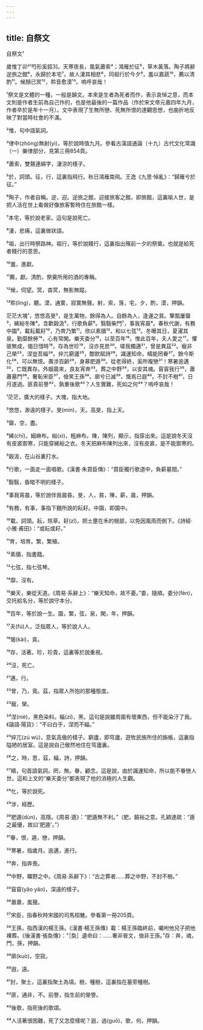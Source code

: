 ```yaml
---
---
---
```

title: 自祭文
---




自祭文¹

歲惟丁卯²芍形奚鋄3]。天寒夜長，風氣蕭索⁴；鴻雁於征⁵，草木黃落。陶子將辭逆旅之館⁶，永歸於本宅⁷。故人淒其相悲⁸，同祖行於今夕⁹，羞以嘉蔬¹⁰，薦以清酌¹¹。候顏已冥¹²，聆音愈漠¹³。嗚呼哀哉！

¹祭文是文體的一種，一般是韻文。本來是生者為死者而作，表示哀悼之意，而本文則是作者生前為自己作的，也是他最後的一篇作品（作於宋文帝元嘉四年九月，作者卒於是年十一月）。文中表現了生無所戀、死無所恨的達觀思想，也曲折地反映了對當時社會的不滿。

²惟，句中語氣詞。

³律中(zhòng)無射(yì)，等於說時值九月。參看古漢語通論（十九）古代文化常識（一）樂律部分，見第三冊854頁。

⁴蕭索，雙聲連綿字，淒涼的樣子。

⁵於，詞頭。征，行，這裏指飛行。秋日鴻雁南飛。王逸《九思·悼亂》：“歸雁兮於征。”

⁶陶子，作者自稱。逆，迎。逆旅之館，迎接旅客之館，即旅館，這裏喻人世，是把人活在世上看做好像旅客暫時住在旅館一樣。

⁷本宅，等於說老家。這句是說死亡。

⁸淒，悲痛，這裏做狀語。

⁹祖，出行時祭路神。祖行，等於說餞行，這裏指出殯前一夕的祭奠。也就是給死者餞行的意思。

¹⁰羞，進獻。

¹¹薦，獻。清酌，祭奠所用的酒的專稱。

¹²候，伺望。冥，杳冥，無影無蹤。

¹³聆(líng)，聽。漠，通寞，寂寞無聲。射，索，落，宅，夕，酌，漠，押韻。

茫茫大塊¹，悠悠高旻²，是生萬物，餘得為人。自餘為人，逢運之貧。簞瓢屢罄³，絺綌冬陳⁴。含歡穀汲⁵，行歌負薪⁶。翳翳柴門⁷，事我宵晨⁸。春秋代謝，有務中園⁹，載耘載耔¹⁰，乃育乃繁¹¹。欣以素牘¹²，和以七弦¹³。冬曝其日，夏濯其泉。勤靡餘勞¹⁴，心有常閑。樂天委分¹⁵，以至百年¹⁶。惟此百年，夫人愛之¹⁷。懼彼無成，愒日惜時¹⁸。存為世珍¹⁹，沒亦見思²⁰。嗟我獨邁²¹，曾是異茲²²。寵非己榮²³，涅豈吾緇²⁴。捽兀窮廬²⁵，酣飲賦詩²⁶。識運知命，疇能罔眷²⁷。餘今斯化²⁸，可以無恨。壽涉百齡²⁹，身慕肥遁³⁰。從老得終，奚所複戀³¹！寒暑逾邁³²，亡既異存。外姻晨來，良友宵奔³³。葬之中野³⁴，以安其魂。窅窅我行³⁵，蕭蕭墓門³⁶。奢恥宋臣³⁷，儉笑王孫³⁸。廓兮已滅³⁹，慨焉已遐⁴⁰。不封不樹⁴¹，日月遂過。匪貴前譽⁴²，孰重後歌⁴³？人生實難，死如之何⁴⁴？嗚呼哀哉！

¹茫茫，廣大的樣子。大塊，指大地。

²悠悠，渺遠的樣子。旻(mín)，天。高旻，指上天。

³罄，空，盡。

⁴絺(chī)，細麻布。綌(xì)，粗麻布。陳，陳列，顯示，指穿出來。這是說冬天沒有皮裘禦寒，只能穿絺綌之衣。冬天把麻布陳列出來，沒有皮裘，是不能禦寒的。

⁵穀汲，在山谷裏打水。

⁶行歌，一面走一面唱歌。《漢書·朱買臣傳》：“買臣獨行歌道中，負薪墓間。”

⁷翳翳，昏暗不明的樣子。

⁸事我宵晨，等於說伴我晨昏。旻，人，貧，陳，薪，晨，押韻。

⁹有務，有事，事指下麵所說的耘耔。中園，即園中。

¹⁰載，詞頭。耘，除草。耔(zǐ)，把土壅在禾的根部，以免因風雨而倒下。《詩經·小雅·甫田》：“或耘或耔。”

¹¹育，培育。繁，繁殖。

¹²素牘，指書籍。

¹³七弦，指七弦琴。

¹⁴靡，沒有。

¹⁵樂天，樂從天道。《周易·系辭上》：“樂天知命，故不憂。”委，隨順。委分(fèn)，交托給名分，等於說守本分。

¹⁶百年，等於說一生。園，繁，弦，泉，閑，年，押韻。

¹⁷夫(fú)人，泛指眾人，等於說人人。

¹⁸愒(kài)，貪。

¹⁹存，活著。珍，珍貴，這裏等於說重視。

²⁰沒，死亡。

²¹邁，行。

²²曾，乃，竟。茲，指眾人所抱的那種態度。

²³寵，榮。

²⁴涅(niè)，黑色染料。緇(zī)，黑。這句是說雖周圍有壞東西，但不能染汙了我。《論語·陽貨》：“不曰白乎，涅而不緇。”

²⁵捽兀(zú wù)，意氣高傲的樣子。窮廬，即穹廬，遊牧民族所住的旃帳，這裏指隘陋的居室。這是說自己傲然地住在穹廬裏。

²⁶之，時，思，茲，緇，詩，押韻。

²⁷疇，句首語氣詞。罔，無。眷，顧念。這是說，由於識運知命，所以能不眷戀人世。這和上文的“樂天委分”都表現了他的消極的人生觀。

²⁸化，等於說死。

²⁹涉，經歷。

³⁰肥遁(dùn)，高隱。《周易·遁》：“肥遁無不利。”（肥，饒裕之意。孔穎達疏：“遁之最優，故曰'肥遁'。”）

³¹眷，恨，遁，戀，押韻。

³²寒暑，指歲月。逾邁，進行。

³³奔，指奔喪。

³⁴中野，曠野之中。《周易·系辭下》：“古之葬者……葬之中野，不封不樹。”

³⁵窅窅(yǎo yǎo)，深遠的樣子。

³⁶蕭蕭，風聲。

³⁷宋臣，指春秋時宋國的司馬桓魋。參看第一冊205頁。

³⁸王孫，指西漢的楊王孫。《漢書·楊王孫傳》載：楊王孫臨終前，囑咐他兒子把他裸葬。《後漢書·張奐傳》：“［奐］遺命曰：……奢非晉文，儉非王孫。”存：奔，魂，門，孫，押韻。

³⁹廓(kuò)，空寂。

⁴⁰遐，遠。

⁴¹封，聚土，這裏指聚土為墳。樹，種樹，這裏指在墓旁種樹。

⁴²匪，通非，不。前譽，指生前的榮譽。

⁴³後歌，指死後的歌頌。

⁴⁴人活著很困難，死了又怎麼樣呢？遐，過(guō)，歌，何，押韻。